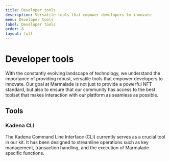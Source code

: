 ```yaml
---
title: Developer tools
description: Versatile tools that empower developers to innovate
menu: Developer tools
label: Developer tools
order: 8
layout: full
---
```


# Developer tools

With the constantly evolving landscape of technology, we understand the
importance of providing robust, versatile tools that empower developers to
innovate. Our goal at Marmalade is not just to provide a powerful NFT standard,
but also to ensure that our community has access to the best toolset that makes
interaction with our platform as seamless as possible.

## Tools

### Kadena CLI

The Kadena Command Line Interface (CLI) currently serves as a crucial tool in
our kit. It has been designed to streamline operations such as key management,
transaction handling, and the execution of Marmalade-specific functions.
